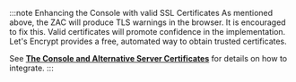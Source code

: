 :::note Enhancing the Console with valid SSL Certificates
As mentioned above, the ZAC will produce TLS warnings in the browser. It is encouraged to fix this.
Valid certificates will promote confidence in the implementation. Let's Encrypt provides a free, automated
way to obtain trusted certificates.

See [**The Console and Alternative Server Certificates**](./console.mdx)
for details on how to integrate.
:::